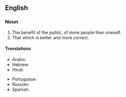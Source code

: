 ==English==

===Noun===
{{en-noun|?}}

# The benefit of the public, of more people than oneself.
# That which is better and more correct.

====Translations====
{{trans-top|benefit of the public}}
* Arabic: {{t|ar|الصَّالِح}}
* Hebrew: {{t|he|טובת הכלל}}
* Hindi: {{t|hi|अधिक से अधिक अच्छे}}
{{trans-mid}}
* Portuguese: {{t|pt|bem maior|m}}
* Russian: {{t|ru|высшее благо|n}}
* Spanish: {{t|es|bien común|m}}
{{trans-bottom}}